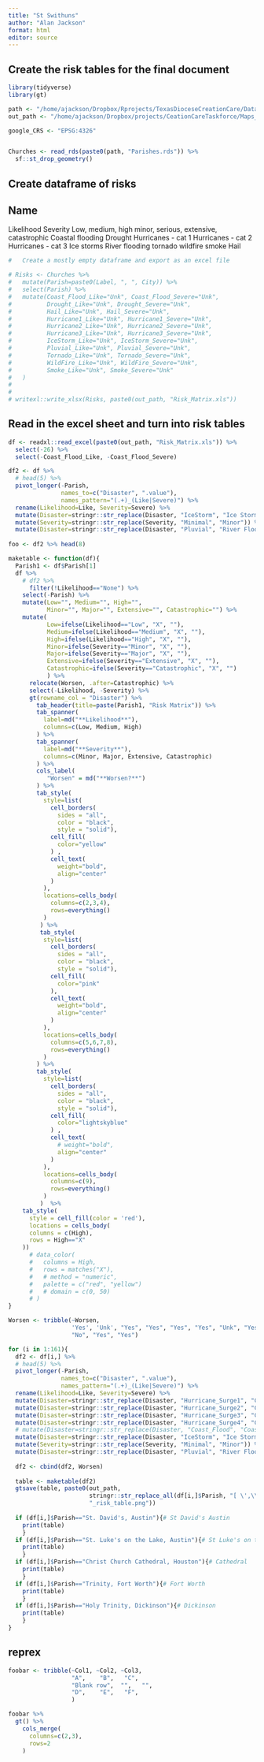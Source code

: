 ```yaml
---
title: "St Swithuns"
author: "Alan Jackson"
format: html
editor: source
---
```


## Create the risk tables for the final document

```r

library(tidyverse)
library(gt)

path <- "/home/ajackson/Dropbox/Rprojects/TexasDioceseCreationCare/Data/"
out_path <- "/home/ajackson/Dropbox/projects/CeationCareTaskforce/Maps_and_tables/Risk/"

google_CRS <- "EPSG:4326"


Churches <- read_rds(paste0(path, "Parishes.rds")) %>% 
  sf::st_drop_geometry()

```

##    Create dataframe of risks

Name
----
Likelihood          Severity
Low, medium, high   minor, serious, extensive, catastrophic
Coastal flooding
Drought
Hurricanes - cat 1
Hurricanes - cat 2
Hurricanes - cat 3
Ice storms
River flooding
tornado
wildfire
smoke
Hail

```r

#   Create a mostly empty dataframe and export as an excel file

# Risks <- Churches %>% 
#   mutate(Parish=paste0(Label, ", ", City)) %>% 
#   select(Parish) %>% 
#   mutate(Coast_Flood_Like="Unk", Coast_Flood_Severe="Unk",
#          Drought_Like="Unk", Drought_Severe="Unk",
#          Hail_Like="Unk", Hail_Severe="Unk",
#          Hurricane1_Like="Unk", Hurricane1_Severe="Unk",
#          Hurricane2_Like="Unk", Hurricane2_Severe="Unk",
#          Hurricane3_Like="Unk", Hurricane3_Severe="Unk",
#          IceStorm_Like="Unk", IceStorm_Severe="Unk",
#          Pluvial_Like="Unk", Pluvial_Severe="Unk",
#          Tornado_Like="Unk", Tornado_Severe="Unk",
#          WildFire_Like="Unk", WildFire_Severe="Unk",
#          Smoke_Like="Unk", Smoke_Severe="Unk"
#   )
#          
#          
# writexl::write_xlsx(Risks, paste0(out_path, "Risk_Matrix.xls"))

```

##        Read in the excel sheet and turn into risk tables

```r

df <- readxl::read_excel(paste0(out_path, "Risk_Matrix.xls")) %>% 
  select(-26) %>% 
  select(-Coast_Flood_Like, -Coast_Flood_Severe)

df2 <- df %>% 
  # head(5) %>% 
  pivot_longer(-Parish, 
               names_to=c("Disaster", ".value"),
               names_pattern="(.+)_(Like|Severe)") %>% 
  rename(Likelihood=Like, Severity=Severe) %>% 
  mutate(Disaster=stringr::str_replace(Disaster, "IceStorm", "Ice Storm")) %>% 
  mutate(Severity=stringr::str_replace(Severity, "Minimal", "Minor")) %>% 
  mutate(Disaster=stringr::str_replace(Disaster, "Pluvial", "River Flooding"))
              
foo <- df2 %>% head(8)

maketable <- function(df){
  Parish1 <- df$Parish[1]
  df %>%
    # df2 %>%
      filter(!Likelihood=="None") %>% 
    select(-Parish) %>% 
    mutate(Low="", Medium="", High="",
           Minor="", Major="", Extensive="", Catastrophic="") %>% 
    mutate(
           Low=ifelse(Likelihood=="Low", "X", ""),
           Medium=ifelse(Likelihood=="Medium", "X", ""),
           High=ifelse(Likelihood=="High", "X", ""),
           Minor=ifelse(Severity=="Minor", "X", ""),
           Major=ifelse(Severity=="Major", "X", ""),
           Extensive=ifelse(Severity=="Extensive", "X", ""),
           Catastrophic=ifelse(Severity=="Catastrophic", "X", "")
           ) %>% 
      relocate(Worsen, .after=Catastrophic) %>% 
      select(-Likelihood, -Severity) %>% 
      gt(rowname_col = "Disaster") %>% 
        tab_header(title=paste(Parish1, "Risk Matrix")) %>% 
        tab_spanner(
          label=md("**Likelihood**"),
          columns=c(Low, Medium, High)
        ) %>% 
        tab_spanner(
          label=md("**Severity**"),
          columns=c(Minor, Major, Extensive, Catastrophic)
        ) %>%   
        cols_label(
           "Worsen" = md("**Worsen?**")
        ) %>%
        tab_style(
          style=list(
            cell_borders(
              sides = "all", 
              color = "black", 
              style = "solid"),
            cell_fill(
              color="yellow"
            ) ,
            cell_text(
              weight="bold",
              align="center"
            )
          ),
          locations=cells_body(
            columns=c(2,3,4),
            rows=everything()
          )
         ) %>% 
         tab_style(
          style=list(
            cell_borders(
              sides = "all", 
              color = "black", 
              style = "solid"),
            cell_fill(
              color="pink"
            ), 
            cell_text(
              weight="bold",
              align="center"
            )
          ),
          locations=cells_body(
            columns=c(5,6,7,8),
            rows=everything()
          )
        ) %>%        
        tab_style(
          style=list(
            cell_borders(
              sides = "all", 
              color = "black", 
              style = "solid"),
            cell_fill(
              color="lightskyblue"
            ) ,
            cell_text(
              # weight="bold",
              align="center"
            )
          ),
          locations=cells_body(
            columns=c(9),
            rows=everything()
          )
         )  %>% 
    tab_style(
      style = cell_fill(color = 'red'),
      locations = cells_body(
      columns = c(High), 
      rows = High=="X" 
    ))
      # data_color(
      #   columns = High,
      #   rows = matches("X"),
      #   # method = "numeric",
      #   palette = c("red", "yellow")
      #   # domain = c(0, 50)
      # )
}

Worsen <- tribble(~Worsen,
                  'Yes', 'Unk', "Yes", "Yes", "Yes", "Yes", "Unk", "Yes",
                  "No", "Yes", "Yes")

for (i in 1:161){
  df2 <- df[i,] %>% 
  # head(5) %>% 
  pivot_longer(-Parish, 
               names_to=c("Disaster", ".value"),
               names_pattern="(.+)_(Like|Severe)") %>% 
  rename(Likelihood=Like, Severity=Severe) %>% 
  mutate(Disaster=stringr::str_replace(Disaster, "Hurricane_Surge1", "Cat 1 Surge")) %>% 
  mutate(Disaster=stringr::str_replace(Disaster, "Hurricane_Surge2", "Cat 2 Surge")) %>% 
  mutate(Disaster=stringr::str_replace(Disaster, "Hurricane_Surge3", "Cat 3 Surge")) %>% 
  mutate(Disaster=stringr::str_replace(Disaster, "Hurricane_Surge4", "Cat 4 Surge")) %>% 
  # mutate(Disaster=stringr::str_replace(Disaster, "Coast_Flood", "Coastal Flooding")) %>% 
  mutate(Disaster=stringr::str_replace(Disaster, "IceStorm", "Ice Storm")) %>% 
  mutate(Severity=stringr::str_replace(Severity, "Minimal", "Minor")) %>% 
  mutate(Disaster=stringr::str_replace(Disaster, "Pluvial", "River Flooding"))
  
  df2 <- cbind(df2, Worsen)
  
  table <- maketable(df2)
  gtsave(table, paste0(out_path, 
                       stringr::str_replace_all(df[i,]$Parish, "[ \',\\.]", "_"),
                       "_risk_table.png")) 
  
  if (df[i,]$Parish=="St. David's, Austin"){# St David's Austin
    print(table)
    }
  if (df[i,]$Parish=="St. Luke's on the Lake, Austin"){# St Luke's on the Lake
    print(table)
    }
  if (df[i,]$Parish=="Christ Church Cathedral, Houston"){# Cathedral
    print(table)
    }
  if (df[i,]$Parish=="Trinity, Fort Worth"){# Fort Worth
    print(table)
    }
  if (df[i,]$Parish=="Holy Trinity, Dickinson"){# Dickinson
    print(table)
    }
}


```


## reprex

```r

foobar <- tribble(~Col1, ~Col2, ~Col3,
                  "A",    "B",   "C",
                  "Blank row",  "",   "",
                  "D",    "E",   "F",
                  )

foobar %>% 
  gt() %>% 
    cols_merge(
      columns=c(2,3),
      rows=2
    ) 

```


